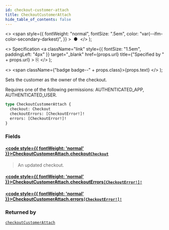 ```yaml
---
id: checkout-customer-attach
title: CheckoutCustomerAttach
hide_table_of_contents: false
---
```


  <>
    <span
      style={{
        fontWeight: "normal",
        fontSize: ".5em",
        color: "var(--ifm-color-secondary-darkest)",
      }}
    >
      &nbsp;●&nbsp;
    </span>
  </>
);

  <>
    Specification
    <a
      className="link"
      style={{ fontSize: "1.5em", paddingLeft: "4px" }}
      target="\_blank"
      href={props.url}
      title={"Specified by " + props.url}
    >
      ⎘
    </a>
  </>
);

  <>
    <span className={"badge badge--" + props.class}>{props.text}</span>
  </>
);

Sets the customer as the owner of the checkout.

Requires one of the following permissions: AUTHENTICATED_APP, AUTHENTICATED_USER.

```graphql
type CheckoutCustomerAttach {
  checkout: Checkout
  checkoutErrors: [CheckoutError!]!
  errors: [CheckoutError!]!
}
```

### Fields

#### [<code style={{ fontWeight: 'normal' }}>CheckoutCustomerAttach.<b>checkout</b></code>](#)<Bullet />[`Checkout`](../../../storefront/checkout/objects/checkout) <Badge class="secondary" text="object"/>

> An updated checkout.

#### [<code style={{ fontWeight: 'normal' }}>CheckoutCustomerAttach.<b>checkoutErrors</b></code>](#)<Bullet />[`[CheckoutError!]!`](../../../storefront/checkout/objects/checkout-error) <Badge class="secondary" text="non-null"/> <Badge class="secondary" text="object"/>

>

#### [<code style={{ fontWeight: 'normal' }}>CheckoutCustomerAttach.<b>errors</b></code>](#)<Bullet />[`[CheckoutError!]!`](../../../storefront/checkout/objects/checkout-error) <Badge class="secondary" text="non-null"/> <Badge class="secondary" text="object"/>

>

### Returned by

[`checkoutCustomerAttach`](../../../storefront/checkout/mutations/checkout-customer-attach) <Badge class="secondary" text="mutation"/>
